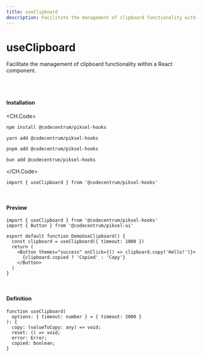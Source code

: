 ```yaml
---
title: useClipboard
description: Facilitate the management of clipboard functionality within a React component.
---
```


# useClipboard
Facilitate the management of clipboard functionality within a React component.


<br />
<br />

#### Installation

<CH.Code>
```bash npm
npm install @codecentrum/piksel-hooks
```

```bash yarn
yarn add @codecentrum/piksel-hooks
```

```bash pnpm
pnpm add @codecentrum/piksel-hooks
```

```bash bun
bun add @codecentrum/piksel-hooks
```
</CH.Code>

```tsx page.tsx
import { useClipboard } from '@codecentrum/piksel-hooks'
```


<br />

#### Preview

<DemoUseClipboard />

```tsx page.tsx
import { useClipboard } from '@codecentrum/piksel-hooks'
import { Button } from '@codecentrum/piksel-ui'

export default function DemoUseClipboard() {
  const clipboard = useClipboard({ timeout: 1000 })
  return (
    <Button themes="success" onClick={() => clipboard.copy('Hello!')}>
      {clipboard.copied ? 'Copied' : 'Copy'}
    </Button>
  )
}
```

<br />

#### Definition

```tsx
function useClipboard(
  options: { timeout: number } = { timeout: 2000 }
): {
  copy: (valueToCopy: any) => void;
  reset: () => void;
  error: Error;
  copied: boolean;
}
```